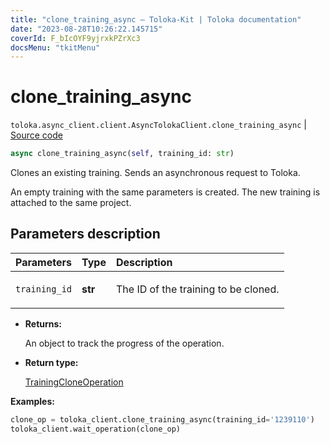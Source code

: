 ```yaml
---
title: "clone_training_async — Toloka-Kit | Toloka documentation"
date: "2023-08-28T10:26:22.145715"
coverId: F_bIcOYF9yjrxkPZrXc3
docsMenu: "tkitMenu"
---
```


# clone_training_async

`toloka.async_client.client.AsyncTolokaClient.clone_training_async` | [Source code](https://github.com/Toloka/toloka-kit/blob/v1.2.1/src/async_client/client.py#L0)

```python
async clone_training_async(self, training_id: str)
```

Clones an existing training. Sends an asynchronous request to Toloka.

An empty training with the same parameters is created.
The new training is attached to the same project.

## Parameters description

| Parameters | Type | Description |
| :----------| :----| :-----------|
`training_id`|**str**|<p>The ID of the training to be cloned.</p>

* **Returns:**

  An object to track the progress of the operation.

* **Return type:**

  [TrainingCloneOperation](/docs/toloka-kit/reference/toloka.client.operations.TrainingCloneOperation)

**Examples:**

```python
clone_op = toloka_client.clone_training_async(training_id='1239110')
toloka_client.wait_operation(clone_op)
```